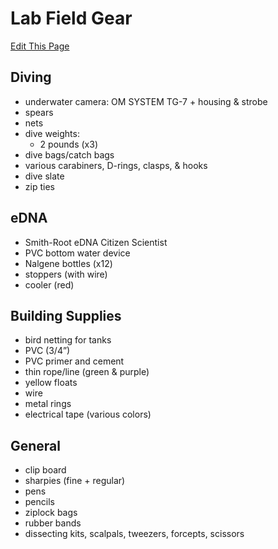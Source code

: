 # Lab Field Gear

[Edit This Page](https://github.com/remygatins/GatinsLabProtocols/blob/main/field_lab_gear.qmd)

## Diving

- underwater camera: OM SYSTEM TG-7 + housing & strobe
- spears
- nets
- dive weights:
  - 2 pounds (x3)
- dive bags/catch bags
- various carabiners, D-rings, clasps, & hooks
- dive slate
- zip ties

## eDNA

- Smith-Root eDNA Citizen Scientist
- PVC bottom water device
- Nalgene bottles (x12)
- stoppers (with wire)
- cooler (red)

## Building Supplies

- bird netting for tanks
- PVC (3/4")
- PVC primer and cement
- thin rope/line (green & purple)
- yellow floats
- wire
- metal rings
- electrical tape (various colors)

## General

- clip board
- sharpies (fine + regular)
- pens
- pencils
- ziplock bags
- rubber bands
- dissecting kits, scalpals, tweezers, forcepts, scissors

